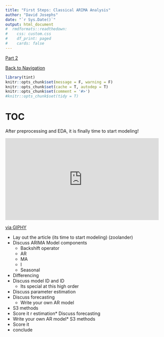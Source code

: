 ```yaml
---
title: "First Steps: Classical ARIMA Analysis"
author: "David Josephs"
date: "`r Sys.Date()`"
output: html_document
#  rmdformats::readthedown:
#    css: custom.css
#    df_print: paged
#    cards: false
---
```


[Part 2](tsEDA.html)

[Back to Navigation](DSblog.html)

```r
library(tint)
knitr::opts_chunk$set(message = F, warning = F)
knitr::opts_chunk$set(cache = T, autodep = T)
knitr::opts_chunk$set(comment = '#>')
#knitr::opts_chunk$set(tidy = T)
```

# TOC

After preprocessing and EDA, it is finally time to start modeling!

<iframe src="https://giphy.com/embed/l3mZby3wcSn2anFAY" width="480" height="256" frameBorder="0" class="giphy-embed" allowFullScreen></iframe><p><a href="https://giphy.com/gifs/producthunt-zoolander-l3mZby3wcSn2anFAY">via GIPHY</a></p>

* Lay out the article (its time to start modeling) (zoolander)
* Discuss ARIMA Model components
  * Backshift operator
  * AR
  * MA
  * I
  * Seasonal
* Differencing
* Discuss model ID and ID
  * Its special at this high order
* Discuss parameter estimation
* Discuss forecasting
  * Write your own AR model
* S3 methods
* Score it
r estimation* Discuss forecasting
* Write your own AR model* S3 methods
* Score it
* conclude
